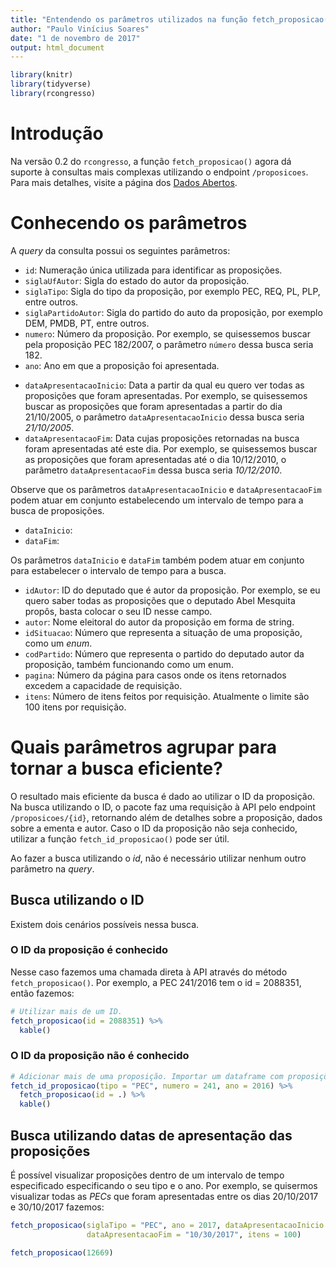 ```yaml
---
title: "Entendendo os parâmetros utilizados na função fetch_proposicao()"
author: "Paulo Vinícius Soares"
date: "1 de novembro de 2017"
output: html_document
---
```


```r
library(knitr)
library(tidyverse)
library(rcongresso)
```

# Introdução

Na versão 0.2 do `rcongresso`, a função `fetch_proposicao()` agora dá suporte à consultas mais complexas utilizando o endpoint `/proposicoes`. Para mais detalhes, visite a página dos [Dados Abertos](https://dadosabertos.camara.leg.br/swagger/api.html).

# Conhecendo os parâmetros

A _query_ da consulta possui os seguintes parâmetros:

- `id`: Numeração única utilizada para identificar as proposições.
- `siglaUfAutor`: Sigla do estado do autor da proposição.
- `siglaTipo`: Sigla do tipo da proposição, por exemplo PEC, REQ, PL, PLP, entre outros.
- `siglaPartidoAutor`: Sigla do partido do auto da proposição, por exemplo DEM, PMDB, PT, entre outros.
- `numero`: Número da proposição. Por exemplo, se quisessemos buscar pela proposição PEC 182/2007, o parâmetro `número` dessa busca seria 182.
- `ano`: Ano em que a proposição foi apresentada.

<!--
Aparentemente a formatação da data está incorreta! O formato é, na verdade, mm/dd/yyyy. Apesar disso, eles não atuam em conjunto (aparentemente).
-->
- `dataApresentacaoInicio`: Data a partir da qual eu quero ver todas as proposições que foram apresentadas. Por exemplo, se quisessemos buscar as proposições que foram apresentadas a partir do dia 21/10/2005, o parâmetro `dataApresentacaoInicio` dessa busca seria _21/10/2005_.
- `dataApresentacaoFim`: Data cujas proposições retornadas na busca foram apresentadas até este dia. Por exemplo, se quisessemos buscar as proposições que foram apresentadas até o dia 10/12/2010, o parâmetro `dataApresentacaoFim` dessa busca seria _10/12/2010_.

Observe que os parâmetros `dataApresentacaoInicio` e `dataApresentacaoFim` podem atuar em conjunto estabelecendo um intervalo de tempo para a busca de proposições.

<!--
Eu não sei o que esse parâmetro significa. Aparentemente é algo relacionado à tramitação, mas é um palpite de intuição mesmo, não tem a documentação explicando.
-->
- `dataInicio`: 
- `dataFim`:

Os parâmetros `dataInicio` e `dataFim` também podem atuar em conjunto para estabelecer o intervalo de tempo para a busca.

- `idAutor`: ID do deputado que é autor da proposição. Por exemplo, se eu quero saber todas as proposições que o deputado Abel Mesquita propôs, basta colocar o seu ID nesse campo.
- `autor`: Nome eleitoral do autor da proposição em forma de string.
- `idSituacao`: Número que representa a situação de uma proposição, como um _enum_.
- `codPartido`: Número que representa o partido do deputado autor da proposição, também funcionando como um enum.
- `pagina`: Número da página para casos onde os itens retornados excedem a capacidade de requisição.
- `itens`: Número de itens feitos por requisição. Atualmente o limite são 100 itens por requisição.

# Quais parâmetros agrupar para tornar a busca eficiente?

O resultado mais eficiente da busca é dado ao utilizar o ID da proposição. Na busca utilizando o ID, o pacote faz uma requisição à API pelo endpoint `/proposicoes/{id}`, retornando além de detalhes sobre a proposição, dados sobre a ementa e autor. Caso o ID da proposição não seja conhecido, utilizar a função `fetch_id_proposicao()` pode ser útil.

Ao fazer a busca utilizando o _id_, não é necessário utilizar nenhum outro parâmetro na _query_.

## Busca utilizando o ID

Existem dois cenários possíveis nessa busca.

### O ID da proposição é conhecido

Nesse caso fazemos uma chamada direta à API através do método `fetch_proposicao()`. Por exemplo, a PEC 241/2016 tem o id = 2088351, então fazemos:

```r
# Utilizar mais de um ID.
fetch_proposicao(id = 2088351) %>%
  kable()
```


### O ID da proposição não é conhecido



```r
# Adicionar mais de uma proposição. Importar um dataframe com proposições ou criar o dataframe aqui mesmo.
fetch_id_proposicao(tipo = "PEC", numero = 241, ano = 2016) %>%
  fetch_proposicao(id = .) %>%
  kable()
```

## Busca utilizando datas de apresentação das proposições

É possível visualizar proposições dentro de um intervalo de tempo especificado especificando o seu tipo e o ano. Por exemplo, se quisermos visualizar todas as _PECs_ que foram apresentadas entre os dias 20/10/2017 e 30/10/2017 fazemos:

```r
fetch_proposicao(siglaTipo = "PEC", ano = 2017, dataApresentacaoInicio = "20/10/2017",
                 dataApresentacaoFim = "10/30/2017", itens = 100)

fetch_proposicao(12669)
```

